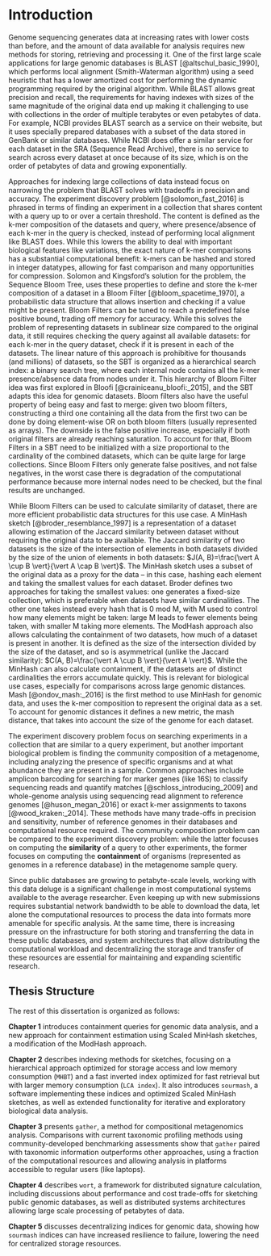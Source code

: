 # Introduction {-}

\chaptermark{Introduction}

```{=latex}
\epigraph {To be whole is to be part; true voyage is return. -- Ursula K. Le Guin}
```

Genome sequencing generates data at increasing rates with lower costs than before,
and the amount of data available for analysis requires new methods for storing,
retrieving and processing it.
One of the first large scale applications for large genomic databases is BLAST [@altschul_basic_1990],
which performs local alignment (Smith-Waterman algorithm) using a seed heuristic that has a lower amortized cost for performing the dynamic programming required by the original algorithm.
While BLAST allows great precision and recall,
the requirements for having indexes with sizes of the same magnitude of the original data end up making it challenging to use with collections in the order of multiple terabytes or even petabytes of data.
For example,
NCBI provides BLAST search as a service on their website,
but it uses specially prepared databases with a subset of the data stored in GenBank or similar databases.
While NCBI does offer a similar service for each dataset in the SRA (Sequence Read Archive),
there is no service to search across every dataset at once because of its size,
which is on the order of petabytes of data and growing exponentially.

Approaches for indexing large collections of data instead focus on narrowing the problem that BLAST solves with tradeoffs in precision and accuracy.
The experiment discovery problem [@solomon_fast_2016]
is phrased in terms of finding an experiment in a collection that shares content with a query up to or over a certain threshold.
The content is defined as the k-mer composition of the datasets and query,
where presence/absence of each k-mer in the query is checked,
instead of performing local alignment like BLAST does.
While this lowers the ability to deal with important biological features like variations,
the exact nature of k-mer comparisons has a substantial computational benefit:
k-mers can be hashed and stored in integer datatypes,
allowing for fast comparison and many opportunities for compression.
Solomon and Kingsford's solution for the problem,
the Sequence Bloom Tree,
uses these properties to define and store the k-mer composition of a dataset in a Bloom Filter [@bloom_spacetime_1970],
a probabilistic data structure that allows insertion and checking if a value might be present.
Bloom Filters can be tuned to reach a predefined false positive bound,
trading off memory for accuracy.
While this solves the problem of representing datasets in sublinear size compared to the original data,
it still requires checking the query against all available datasets:
for each k-mer in the query dataset,
check if it is present in each of the datasets.
The linear nature of this approach is prohibitive for thousands (and millions) of datasets,
so the SBT is organized as a hierarchical search index:
a binary search tree,
where each internal node contains all the k-mer presence/absence data from nodes under it.
This hierarchy of Bloom Filter idea was first explored in Bloofi [@crainiceanu_bloofi:_2015],
and the SBT adapts this idea for genomic datasets.
Bloom filters also have the useful property of being easy and fast to merge:
given two bloom filters,
constructing a third one containing all the data from the first two can be done by doing element-wise OR on both bloom filters
(usually represented as arrays).
The downside is the false positive increase,
especially if both original filters are already reaching saturation.
To account for that,
Bloom Filters in a SBT need to be initialized with a size proportional to the cardinality of the combined datasets,
which can be quite large for large collections.
Since Bloom Filters only generate false positives,
and not false negatives,
in the worst case there is degradation of the computational performance because more internal nodes need to be checked,
but the final results are unchanged.

While Bloom Filters can be used to calculate similarity of dataset,
there are more efficient probabilistic data structures for this use case.
A MinHash sketch [@broder_resemblance_1997] is a representation of a dataset allowing
estimation of the Jaccard similarity between dataset without requiring the original data to be available.
The Jaccard similarity of two datasets is the size of the intersection of elements in both datasets divided by the size of the union of elements in both datasets:
$J(A, B)=\frac{\vert A \cup B \vert}{\vert A \cap B \vert}$.
The MinHash sketch uses a subset of the original data as a proxy for the data -- in this case,
hashing each element and taking the smallest values for each dataset.
Broder defines two approaches for taking the smallest values:
one generates a fixed-size collection,
which is preferable when datasets have similar cardinalities.
The other one takes instead every hash that is 0 mod M,
with M used to control how many elements might be taken:
large M leads to fewer elements being taken,
with smaller M taking more elements.
The ModHash approach also allows calculating the containment of two datasets,
how much of a dataset is present in another.
It is defined as the size of the intersection divided by the size of the dataset,
and so is asymmetrical
(unlike the Jaccard similarity):
$C(A, B)=\frac{\vert A \cup B \vert}{\vert A \vert}$.
While the MinHash can also calculate containment,
if the datasets are of distinct cardinalities the errors accumulate quickly.
This is relevant for biological use cases,
especially for comparisons across large genomic distances.
Mash [@ondov_mash:_2016] is the first method to use MinHash for genomic data,
and uses the k-mer composition to represent the original data as a set.
To account for genomic distances it defines a new metric,
the mash distance,
that takes into account the size of the genome for each dataset.

The experiment discovery problem focus on searching experiments in a collection that are similar to a query experiment,
but another important biological problem is finding the community composition of a metagenome,
including analyzing the presence of specific organisms and at what abundance they are present in a sample.
Common approaches include amplicon barcoding for searching for marker genes (like 16S) to classify sequencing reads and quantify matches [@schloss_introducing_2009]
and whole-genome analysis using sequencing read alignment to reference genomes [@huson_megan_2016]
or exact k-mer assignments to taxons [@wood_kraken:_2014].
These methods have many trade-offs in precision and sensitivity,
number of reference genomes in their databases and computational resource required.
The community composition problem can be compared to the experiment discovery problem:
while the latter focuses on computing the **similarity** of a query to other experiments,
the former focuses on computing the **containment** of organisms
(represented as genomes in a reference database)
in the metagenome sample query.

Since public databases are growing to petabyte-scale levels,
working with this data deluge is a significant challenge in most computational systems available to the average researcher. 
Even keeping up with new submissions requires substantial network bandwidth to be able to download the data,
let alone the computational resources to process the data into formats more amenable for specific analysis.
At the same time,
there is increasing pressure on the infrastructure for both storing and transferring the data in these public databases,
and system architectures that allow distributing the computational workload and decentralizing the storage and transfer of these resources
are essential for maintaining and expanding scientific research.

## Thesis Structure {#structure}

The rest of this dissertation is organized as follows:

**Chapter 1** introduces containment queries for genomic data analysis,
and a new approach for containment estimation using Scaled MinHash sketches, a modification of the ModHash approach.

**Chapter 2** describes indexing methods for sketches,
focusing on a hierarchical approach optimized for storage access and low memory consumption (`MHBT`)
and a fast inverted index optimized for fast retrieval but with larger memory consumption (`LCA index`).
It also introduces `sourmash`,
a software implementing these indices and optimized Scaled MinHash sketches,
as well as extended functionality for iterative and exploratory biological data analysis.

**Chapter 3** presents `gather`,
a method for compositional metagenomics analysis.
Comparisons with current taxonomic profiling methods using community-developed benchmarking
assessments show that `gather` paired with taxonomic information outperforms other approaches,
using a fraction of the computational resources and allowing analysis in platforms accessible to regular users (like laptops).

**Chapter 4** describes `wort`,
a framework for distributed signature calculation,
including discussions about performance and cost trade-offs for sketching public genomic databases,
as well as distributed systems architectures allowing large scale processing of petabytes of data.

**Chapter 5** discusses decentralizing indices for genomic data,
showing how `sourmash` indices can have increased resilience to failure,
lowering the need for centralized storage resources.

